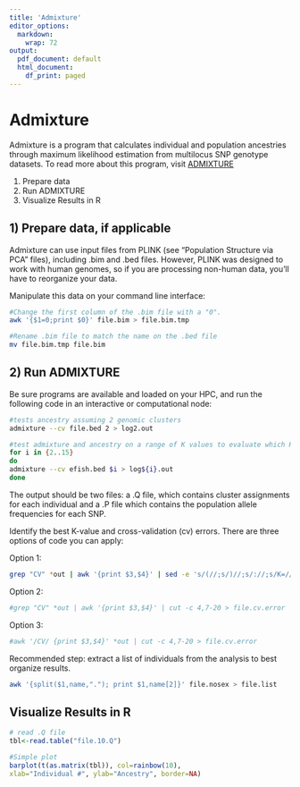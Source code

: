 ```yaml
---
title: 'Admixture'
editor_options:
  markdown:
    wrap: 72
output:
  pdf_document: default
  html_document:
    df_print: paged
---
```


# Admixture

Admixture is a program that calculates individual and population ancestries through maximum likelihood estimation from multilocus SNP genotype datasets. To read more about this program, visit [ADMIXTURE](https://dalexander.github.io/admixture/)

1) Prepare data
2) Run ADMIXTURE
3) Visualize Results in R

## 1) Prepare data, if applicable
Admixture can use input files from PLINK (see "Population Structure via PCA" files), including .bim and .bed files. However, PLINK was designed to work with human genomes, so if you are processing non-human data, you'll have to reorganize your data.

Manipulate this data on your command line interface:

```Bash
#Change the first column of the .bim file with a "0".
awk '{$1=0;print $0}' file.bim > file.bim.tmp

#Rename .bim file to match the name on the .bed file
mv file.bim.tmp file.bim
```

## 2) Run ADMIXTURE

Be sure programs are available and loaded on your HPC, and run the following code in an interactive or computational node:


```Bash
#tests ancestry assuming 2 genomic clusters
admixture --cv file.bed 2 > log2.out

#test admixture and ancestry on a range of K values to evaluate which K-value best fits the data; can be run in a loop
for i in {2..15}
do
admixture --cv efish.bed $i > log${i}.out
done
```

The output should be two files: a .Q file, which contains cluster assignments for each individual and a .P file which contains the population allele frequencies for each SNP. 

Identify the best K-value and cross-validation (cv) errors. There are three options of code you can apply:

Option 1:
```Bash
grep "CV" *out | awk '{print $3,$4}' | sed -e 's/(//;s/)//;s/://;s/K=//'  > file.cv.error
```

Option 2:
```Bash
#grep "CV" *out | awk '{print $3,$4}' | cut -c 4,7-20 > file.cv.error
```

Option 3:
```Bash
#awk '/CV/ {print $3,$4}' *out | cut -c 4,7-20 > file.cv.error
```

Recommended step: extract a list of individuals from the analysis to best organize results.

```Bash
awk '{split($1,name,"."); print $1,name[2]}' file.nosex > file.list
```

## Visualize Results in R

```R
# read .Q file
tbl<-read.table("file.10.Q")

#Simple plot
barplot(t(as.matrix(tbl)), col=rainbow(10),
xlab="Individual #", ylab="Ancestry", border=NA)
```
              